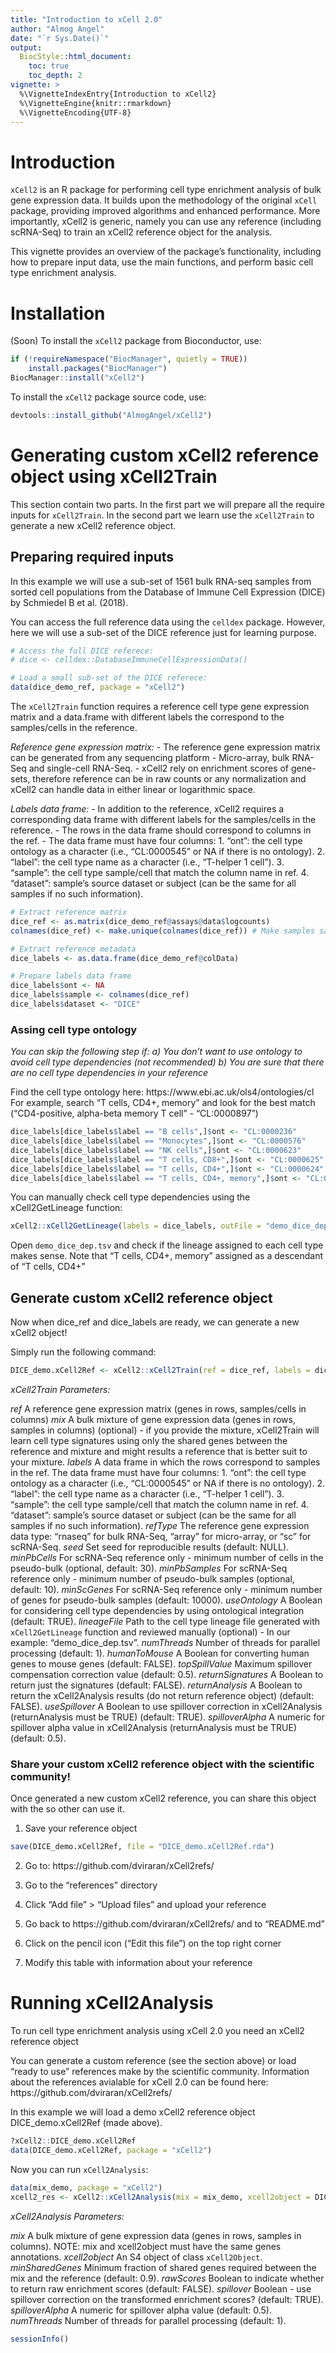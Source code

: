 ```yaml
---
title: "Introduction to xCell 2.0"
author: "Almog Angel"
date: "`r Sys.Date()`"
output:
  BiocStyle::html_document:
    toc: true
    toc_depth: 2
vignette: >
  %\VignetteIndexEntry{Introduction to xCell2}
  %\VignetteEngine{knitr::rmarkdown}
  %\VignetteEncoding{UTF-8}
---
```


# Introduction

`xCell2` is an R package for performing cell type enrichment analysis of bulk gene expression data. It builds upon the methodology of the original `xCell` package, providing improved algorithms and enhanced performance. More importantly, xCell2 is generic, namely you can use any reference (including scRNA-Seq) to train an xCell2 reference object for the analysis.

This vignette provides an overview of the package's functionality, including how to prepare input data, use the main functions, and perform basic cell type enrichment analysis.

# Installation

(Soon) To install the `xCell2` package from Bioconductor, use:

```r
if (!requireNamespace("BiocManager", quietly = TRUE))
    install.packages("BiocManager")
BiocManager::install("xCell2")
```

To install the `xCell2` package source code, use:

```r
devtools::install_github("AlmogAngel/xCell2")
```

# Generating custom xCell2 reference object using xCell2Train

This section contain two parts.
In the first part we will prepare all the require inputs for `xCell2Train`.
In the second part we learn use the `xCell2Train` to generate a new xCell2 reference object.

## Preparing required inputs

In this example we will use a sub-set of 1561 bulk RNA-seq samples from sorted cell populations from the Database of Immune Cell Expression (DICE) by Schmiedel B et al. (2018).

You can access the full reference data using the `celldex` package.
However, here we will use a sub-set of the DICE reference just for learning purpose.

```r
# Access the full DICE referece:
# dice <- celldex::DatabaseImmuneCellExpressionData() 

# Load a small sub-set of the DICE referece:
data(dice_demo_ref, package = "xCell2")
```

The `xCell2Train` function requires a reference cell type gene expression matrix and a data.frame with different labels the correspond to the samples/cells in the reference.

*Reference gene expression matrix:*
- The reference gene expression matrix can be generated from any sequencing platform - Micro-array, bulk RNA-Seq and single-cell RNA-Seq.
- xCell2 rely on enrichment scores of gene-sets, therefore reference can be in raw counts or any normalization and xCell2 can handle data in either linear or logarithmic space.

*Labels data frame:*
- In addition to the reference, xCell2 requires a corresponding data frame with different labels for the samples/cells in the reference.
- The rows in the data frame should correspond to columns in the ref.
- The data frame must have four columns:
    1. "ont": the cell type ontology as a character (i.e., "CL:0000545" or NA if there is no ontology).
    2. "label": the cell type name as a character (i.e., "T-helper 1 cell").
    3. "sample": the cell type sample/cell that match the column name in ref.
    4. "dataset": sample's source dataset or subject (can be the same for all samples if no such information).


```r
# Extract reference matrix
dice_ref <- as.matrix(dice_demo_ref@assays@data$logcounts)
colnames(dice_ref) <- make.unique(colnames(dice_ref)) # Make samples samples unique

# Extract reference metadata
dice_labels <- as.data.frame(dice_demo_ref@colData)

# Prepare labels data frame
dice_labels$ont <- NA
dice_labels$sample <- colnames(dice_ref)
dice_labels$dataset <- "DICE"
```

### Assing cell type ontology

*You can skip the following step if:*
  *a) You don't want to use ontology to avoid cell type dependencies (not recommended)*
  *b) You are sure that there are no cell type dependencies in your reference*

Find the cell type ontology here: https://www.ebi.ac.uk/ols4/ontologies/cl
For example, search "T cells, CD4+, memory" and look for the best match ("CD4-positive, alpha-beta memory T cell" - "CL:0000897")
```r
dice_labels[dice_labels$label == "B cells",]$ont <- "CL:0000236"
dice_labels[dice_labels$label == "Monocytes",]$ont <- "CL:0000576"
dice_labels[dice_labels$label == "NK cells",]$ont <- "CL:0000623"
dice_labels[dice_labels$label == "T cells, CD8+",]$ont <- "CL:0000625"
dice_labels[dice_labels$label == "T cells, CD4+",]$ont <- "CL:0000624"
dice_labels[dice_labels$label == "T cells, CD4+, memory",]$ont <- "CL:0000897"
```


You can manually check cell type dependencies using the xCell2GetLineage function:
```r
xCell2::xCell2GetLineage(labels = dice_labels, outFile = "demo_dice_dep.tsv") 
```
Open `demo_dice_dep.tsv` and check if the lineage assigned to each cell type makes sense.
Note that "T cells, CD4+, memory" assigned as a descendant of "T cells, CD4+"

## Generate custom xCell2 reference object

Now when dice_ref and dice_labels are ready, we can generate a new xCell2 object!

Simply run the following command:
```r
DICE_demo.xCell2Ref <- xCell2::xCell2Train(ref = dice_ref, labels = dice_labels, refType = "rnaseq")
```

*xCell2Train Parameters:*

*ref* A reference gene expression matrix (genes in rows, samples/cells in columns)
*mix* A bulk mixture of gene expression data (genes in rows, samples in columns) (optional) - if you provide the mixture, xCell2Train will learn cell type signatures using only the shared genes between the reference and mixture and might results a reference that is better suit to your mixture.
*labels* A data frame in which the rows correspond to samples in the ref. The data frame must have four columns:
    1. "ont": the cell type ontology as a character (i.e., "CL:0000545" or NA if there is no ontology).
    2. "label": the cell type name as a character (i.e., "T-helper 1 cell").
    3. "sample": the cell type sample/cell that match the column name in ref.
    4. "dataset": sample's source dataset or subject (can be the same for all samples if no such information).
*refType* The reference gene expression data type: "rnaseq" for bulk RNA-Seq, "array" for micro-array, or "sc" for scRNA-Seq.
*seed* Set seed for reproducible results (default: NULL).
*minPbCells* For scRNA-Seq reference only - minimum number of cells in the pseudo-bulk (optional, default: 30).
*minPbSamples* For scRNA-Seq reference only - minimum number of pseudo-bulk samples (optional, default: 10).
*minScGenes* For scRNA-Seq reference only - minimum number of genes for pseudo-bulk samples (default: 10000).
*useOntology* A Boolean for considering cell type dependencies by using ontological integration (default: TRUE).
*lineageFile* Path to the cell type lineage file generated with `xCell2GetLineage` function and reviewed manually (optional) - In our example: "demo_dice_dep.tsv".
*numThreads* Number of threads for parallel processing (default: 1).
*humanToMouse* A Boolean for converting human genes to mouse genes (default: FALSE).
*topSpillValue* Maximum spillover compensation correction value (default: 0.5).
*returnSignatures* A Boolean to return just the signatures (default: FALSE).
*returnAnalysis* A Boolean to return the xCell2Analysis results (do not return reference object) (default: FALSE).
*useSpillover* A Boolean to use spillover correction in xCell2Analysis (returnAnalysis must be TRUE) (default: TRUE).
*spilloverAlpha* A numeric for spillover alpha value in xCell2Analysis (returnAnalysis must be TRUE) (default: 0.5).

### Share your custom xCell2 reference object with the scientific community!

Once generated a new custom xCell2 reference, you can share this object with the so other can use it.

1. Save your reference object
```r
save(DICE_demo.xCell2Ref, file = "DICE_demo.xCell2Ref.rda")
```

2. Go to: https://github.com/dviraran/xCell2refs/

3. Go to the "references" directory

4. Click "Add file" > "Upload files" and upload your reference

5. Go back to  https://github.com/dviraran/xCell2refs/ and to "README.md"

6. Click on the pencil icon ("Edit this file") on the top right corner

7. Modify this table with information about your reference

# Running xCell2Analysis

To run cell type enrichment analysis using xCell 2.0 you need an xCell2 reference object

You can generate a custom reference (see the section above) or load "ready to use" references make by the scientific community.
Information about the references avialable for xCell 2.0 can be found here: https://github.com/dviraran/xCell2refs/

In this example we will load a demo xCell2 reference object DICE_demo.xCell2Ref (made above).
```r
?xCell2::DICE_demo.xCell2Ref
data(DICE_demo.xCell2Ref, package = "xCell2")
```

Now you can run `xCell2Analysis`:
```r
data(mix_demo, package = "xCell2")
xcell2_res <- xCell2::xCell2Analysis(mix = mix_demo, xcell2object = DICE_demo.xCell2Ref)
```

*xCell2Analysis Parameters:*

*mix* A bulk mixture of gene expression data (genes in rows, samples in columns).
NOTE: mix and xcell2object must have the same genes annotations.
*xcell2object* An S4 object of class `xCell2Object`.
*minSharedGenes* Minimum fraction of shared genes required between the mix and the reference (default: 0.9).
*rawScores* Boolean to indicate whether to return raw enrichment scores (default: FALSE).
*spillover* Boolean - use spillover correction on the transformed enrichment scores? (default: TRUE).
*spilloverAlpha* A numeric for spillover alpha value (default: 0.5).
*numThreads* Number of threads for parallel processing (default: 1).


```r
sessionInfo()
```
